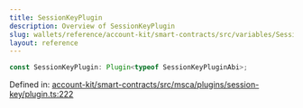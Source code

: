 ```yaml
---
title: SessionKeyPlugin
description: Overview of SessionKeyPlugin
slug: wallets/reference/account-kit/smart-contracts/src/variables/SessionKeyPlugin
layout: reference
---
```


```ts
const SessionKeyPlugin: Plugin<typeof SessionKeyPluginAbi>;
```

Defined in: [account-kit/smart-contracts/src/msca/plugins/session-key/plugin.ts:222](https://github.com/alchemyplatform/aa-sdk/blob/5b9429f0f16dcd4ff822527b8de589e19e88faa7/account-kit/smart-contracts/src/msca/plugins/session-key/plugin.ts#L222)
